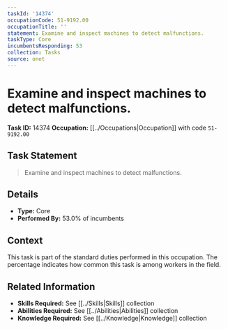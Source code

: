 ```yaml
---
taskId: '14374'
occupationCode: 51-9192.00
occupationTitle: ''
statement: Examine and inspect machines to detect malfunctions.
taskType: Core
incumbentsResponding: 53
collection: Tasks
source: onet
---
```

# Examine and inspect machines to detect malfunctions.

**Task ID:** 14374
**Occupation:** [[../Occupations|Occupation]] with code `51-9192.00`

## Task Statement

> Examine and inspect machines to detect malfunctions.

## Details

- **Type:** Core
- **Performed By:** 53.0% of incumbents

## Context

This task is part of the standard duties performed in this occupation. The percentage indicates how common this task is among workers in the field.

## Related Information

- **Skills Required:** See [[../Skills|Skills]] collection
- **Abilities Required:** See [[../Abilities|Abilities]] collection
- **Knowledge Required:** See [[../Knowledge|Knowledge]] collection
